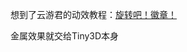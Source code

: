 
想到了云游君的动效教程：[旋转吧！徽章！](https://www.yunyoujun.cn/posts/how-to-realize-badge-rotation#%E5%89%8D%E8%A8%80)

金属效果就交给Tiny3D本身
<HomepageFeatures/>